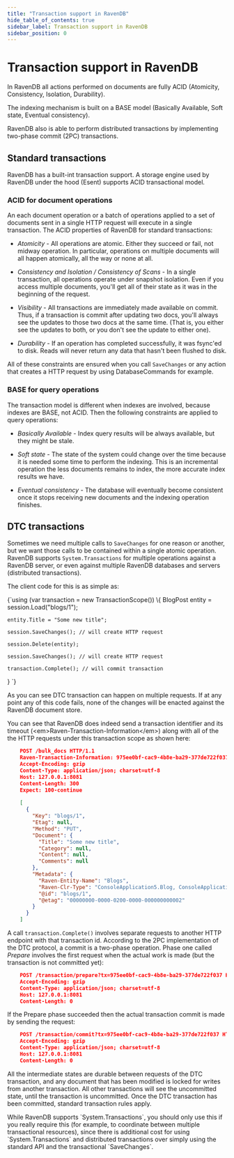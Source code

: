 ```yaml
---
title: "Transaction support in RavenDB"
hide_table_of_contents: true
sidebar_label: Transaction support in RavenDB
sidebar_position: 0
---
```



# Transaction support in RavenDB

In RavenDB all actions performed on documents are fully ACID (Atomicity, Consistency, Isolation, Durability). 

The indexing mechanism is built on a BASE model (Basically Available, Soft state, Eventual consistency).

RavenDB also is able to perform distributed transactions by implementing two-phase commit (2PC) transactions.

## Standard transactions

RavenDB has a built-int transaction support. A storage engine used by RavenDB under the hood (Esent) supports ACID transactional model. 

### ACID for document operations

An each document operation or a batch of operations applied to a set of documents sent in a single HTTP request will execute in a single transaction. The ACID properties of RavenDB for standard transactions:

* _Atomicity_  - All operations are atomic. Either they succeed or fail, not midway operation. In particular, operations on multiple documents will all happen atomically, all the way or none at all.

* _Consistency and Isolation / Consistency of Scans_ - In a single transaction, all operations operate under snapshot isolation. Even if you access multiple documents, you'll get all of their state as it was in the beginning of the request.

* _Visibility_ - All transactions are immediately made available on commit. Thus, if a transaction is commit after updating two docs, you'll always see the updates to those two docs at the same time. (That is, you either see the updates to both, or you don't see the update to either one).

* _Durability_ - If an operation has completed successfully, it was fsync'ed to disk. Reads will never return any data that hasn't been flushed to disk.

All of these constraints are ensured when you call `SaveChanges` or any action that creates a HTTP request by using DatabaseCommands for example.

### BASE for query operations

The transaction model is different when indexes are involved, because indexes are BASE, not ACID. Then the following constraints are applied to query operations:

* _Basically Available_ - Index query results will be always available, but they might be stale.

* _Soft state_ - The state of the system could change over the time because it is needed some time to perform the indexing. This is an incremental operation the less documents remains to index, the more accurate index results we have.

* _Eventual consistency_ - The database will eventually become consistent once it stops receiving new documents and the indexing operation finishes.

## DTC transactions

Sometimes we need multiple calls to `SaveChanges` for one reason or another, but we want those calls to be contained within a single atomic operation. 
RavenDB supports `System.Transactions` for multiple operations against a RavenDB server, or even against multiple RavenDB databases and servers (distributed transactions).

The client code for this is as simple as:

<TabItem value="transaction_support_1" label="transaction_support_1">
<CodeBlock language="csharp">
{`using (var transaction = new TransactionScope())
\{
	BlogPost entity = session.Load<BlogPost>("blogs/1");

	entity.Title = "Some new title";

	session.SaveChanges(); // will create HTTP request

	session.Delete(entity);

	session.SaveChanges(); // will create HTTP request

	transaction.Complete(); // will commit transaction
\}
`}
</CodeBlock>
</TabItem>
	
As you can see DTC transaction can happen on multiple requests. If at any point any of this code fails, none of the changes will be enacted against the RavenDB document store. 

You can see that RavenDB does indeed send a transaction identifier and its timeout (&lt;em&gt;Raven-Transaction-Information&lt;/em&gt;) along with all of the the HTTP requests under this transaction scope as shown here:

```json 
    POST /bulk_docs HTTP/1.1
    Raven-Transaction-Information: 975ee0bf-cac9-4b8e-ba29-377de722f037, 00:01:00
    Accept-Encoding: gzip
    Content-Type: application/json; charset=utf-8
    Host: 127.0.0.1:8081
    Content-Length: 300
    Expect: 100-continue
 
    [
      {
        "Key": "blogs/1",
        "Etag": null,
        "Method": "PUT",
        "Document": {
          "Title": "Some new title",
          "Category": null,
          "Content": null,
          "Comments": null
        },
        "Metadata": {
          "Raven-Entity-Name": "Blogs",
          "Raven-Clr-Type": "ConsoleApplication5.Blog, ConsoleApplication5",
          "@id": "blogs/1",
          "@etag": "00000000-0000-0200-0000-000000000002"
        }
      }
    ]
```

A call `transaction.Complete()` involves separate requests to another HTTP endpoint with that transaction id. According to the 2PC implementation of the DTC protocol, a commit is a two-phase operation. 
Phase one called _Prepare_ involves the first request when the actual work is made (but the transaction is not committed yet):

```json 
	POST /transaction/prepare?tx=975ee0bf-cac9-4b8e-ba29-377de722f037 HTTP/1.1
	Accept-Encoding: gzip
	Content-Type: application/json; charset=utf-8
	Host: 127.0.0.1:8081
	Content-Length: 0
```

If the Prepare phase succeeded then the actual transaction commit is made by sending the request:

```json 
	POST /transaction/commit?tx=975ee0bf-cac9-4b8e-ba29-377de722f037 HTTP/1.1
	Accept-Encoding: gzip
	Content-Type: application/json; charset=utf-8
	Host: 127.0.0.1:8081
	Content-Length: 0
```

All the intermediate states are durable between requests of the DTC transaction, and any document that has been modified is locked for writes from another transaction. All other transactions will see the uncommitted state, until the transaction is uncommitted. Once the DTC transaction has been committed, standard transaction rules apply.

<Admonition type="note" title="Note">
While RavenDB supports `System.Transactions`, you should only use this if you really require this (for example, to coordinate between multiple transactional resources), since there is additional cost for using `System.Transactions` and distributed transactions over simply using the standard API and the transactional `SaveChanges`.
</Admonition>
